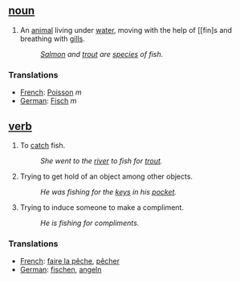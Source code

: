 ==  [[noun]] ==
#An [[animal]] living under [[water]], moving with the help of [[fin]s and breathing with [[gill]]s.
#:''[[Salmon]] and [[trout]] are [[species]] of fish.''

===Translations===
*[[French]]: [[Poisson]] ''m''
*[[German]]: [[Fisch]] ''m''

== [[verb]] ==
#To [[catch]] fish.
#:''She went to the [[river]] to fish for [[trout]].''
#Trying to get hold of an object among other objects.
#:''He was fishing for the [[key]]s in his [[pocket]].''
#Trying to induce someone to make a compliment.
#:''He is fishing for compliments.''

===Translations===
*[[French]]: [[faire la pêche]], [[pêcher]]
*[[German]]: [[fischen]], [[angeln]]